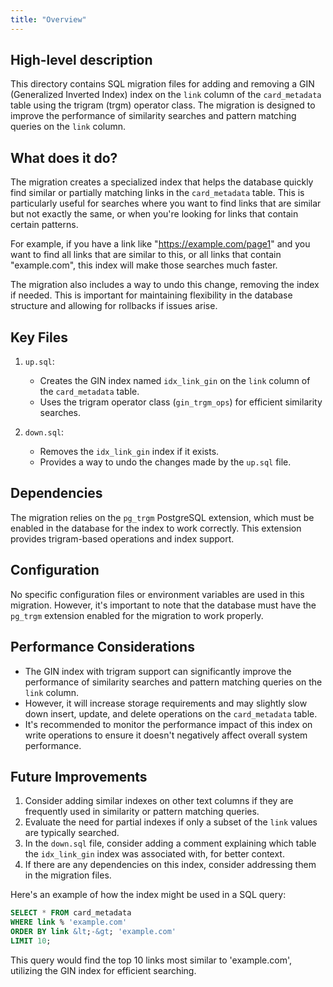 ```yaml
---
title: "Overview"
---
```


## High-level description
This directory contains SQL migration files for adding and removing a GIN (Generalized Inverted Index) index on the `link` column of the `card_metadata` table using the trigram (trgm) operator class. The migration is designed to improve the performance of similarity searches and pattern matching queries on the `link` column.

## What does it do?
The migration creates a specialized index that helps the database quickly find similar or partially matching links in the `card_metadata` table. This is particularly useful for searches where you want to find links that are similar but not exactly the same, or when you're looking for links that contain certain patterns. 

For example, if you have a link like "https://example.com/page1" and you want to find all links that are similar to this, or all links that contain "example.com", this index will make those searches much faster.

The migration also includes a way to undo this change, removing the index if needed. This is important for maintaining flexibility in the database structure and allowing for rollbacks if issues arise.

## Key Files

1. `up.sql`:
   - Creates the GIN index named `idx_link_gin` on the `link` column of the `card_metadata` table.
   - Uses the trigram operator class (`gin_trgm_ops`) for efficient similarity searches.

2. `down.sql`:
   - Removes the `idx_link_gin` index if it exists.
   - Provides a way to undo the changes made by the `up.sql` file.

## Dependencies
The migration relies on the `pg_trgm` PostgreSQL extension, which must be enabled in the database for the index to work correctly. This extension provides trigram-based operations and index support.

## Configuration
No specific configuration files or environment variables are used in this migration. However, it's important to note that the database must have the `pg_trgm` extension enabled for the migration to work properly.

## Performance Considerations
- The GIN index with trigram support can significantly improve the performance of similarity searches and pattern matching queries on the `link` column.
- However, it will increase storage requirements and may slightly slow down insert, update, and delete operations on the `card_metadata` table.
- It's recommended to monitor the performance impact of this index on write operations to ensure it doesn't negatively affect overall system performance.

## Future Improvements
1. Consider adding similar indexes on other text columns if they are frequently used in similarity or pattern matching queries.
2. Evaluate the need for partial indexes if only a subset of the `link` values are typically searched.
3. In the `down.sql` file, consider adding a comment explaining which table the `idx_link_gin` index was associated with, for better context.
4. If there are any dependencies on this index, consider addressing them in the migration files.

Here's an example of how the index might be used in a SQL query:

```sql
SELECT * FROM card_metadata
WHERE link % 'example.com'
ORDER BY link &lt;-&gt; 'example.com'
LIMIT 10;
```

This query would find the top 10 links most similar to 'example.com', utilizing the GIN index for efficient searching.